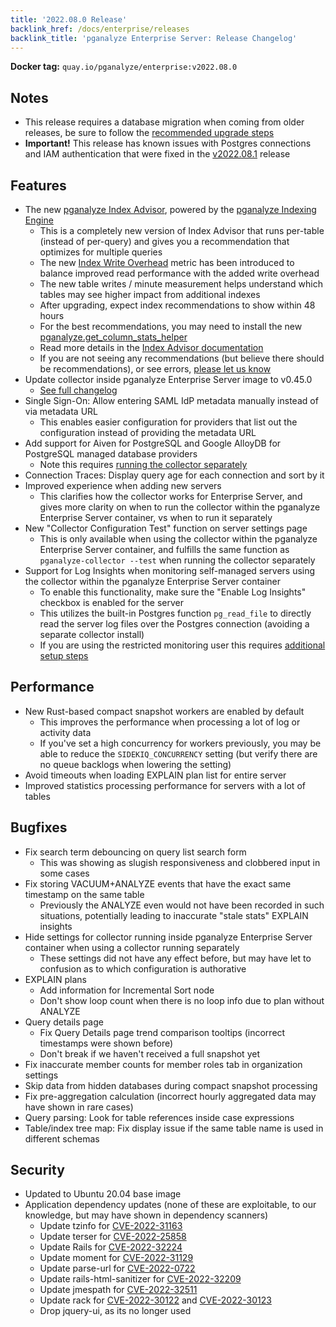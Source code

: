 ```yaml
---
title: '2022.08.0 Release'
backlink_href: /docs/enterprise/releases
backlink_title: 'pganalyze Enterprise Server: Release Changelog'
---
```


**Docker tag:** `quay.io/pganalyze/enterprise:v2022.08.0`

## Notes

* This release requires a database migration when coming from older releases, be sure to follow the [recommended upgrade steps](/docs/enterprise/upgrade)
* **Important!** This release has known issues with Postgres connections and IAM authentication that were fixed in the [v2022.08.1](2022-08-1) release

## Features

* The new [pganalyze Index Advisor](/blog/automatic-postgres-indexing-balanced-approach), powered by the [pganalyze Indexing Engine](/blog/automatic-indexing-system-postgres-pganalyze-indexing-engine)
  - This is a completely new version of Index Advisor that runs per-table (instead of per-query) and gives you a recommendation that optimizes for multiple queries
  - The new [Index Write Overhead](/docs/indexing-engine/index-write-overhead) metric has been introduced to balance improved read performance with the added write overhead
  - The new table writes / minute measurement helps understand which tables may see higher impact from additional indexes
  - After upgrading, expect index recommendations to show within 48 hours
  - For the best recommendations, you may need to install the new [pganalyze.get_column_stats_helper](https://github.com/pganalyze/collector#setting-up-a-restricted-monitoring-user)
  - Read more details in the [Index Advisor documentation](/docs/index-advisor)
  - If you are not seeing any recommendations (but believe there should be recommendations), or see errors, [please let us know](mailto:support@pganalyze.com)
* Update collector inside pganalyze Enterprise Server image to v0.45.0
  - [See full changelog](https://github.com/pganalyze/collector/blob/main/CHANGELOG.md)
* Single Sign-On: Allow entering SAML IdP metadata manually instead of via metadata URL
  - This enables easier configuration for providers that list out the configuration instead of providing the metadata URL
* Add support for Aiven for PostgreSQL and Google AlloyDB for PostgreSQL managed database providers
  - Note this requires [running the collector separately](/docs/enterprise/setup/separate-collector-install)
* Connection Traces: Display query age for each connection and sort by it
* Improved experience when adding new servers
  - This clarifies how the collector works for Enterprise Server, and gives more clarity on when to run the collector within the pganalyze Enterprise Server container, vs when to run it separately
* New "Collector Configuration Test" function on server settings page
  - This is only available when using the collector within the pganalyze Enterprise Server container, and fulfills the same function as `pganalyze-collector --test` when running the collector separately
* Support for Log Insights when monitoring self-managed servers using the collector within the pganalyze Enterprise Server container
  - To enable this functionality, make sure the "Enable Log Insights" checkbox is enabled for the server
  - This utilizes the built-in Postgres function `pg_read_file` to directly read the server log files over the Postgres connection (avoiding a separate collector install)
  - If you are using the restricted monitoring user this requires [additional setup steps](https://github.com/pganalyze/collector#setting-up-log-pg_read_file-helper)


## Performance

* New Rust-based compact snapshot workers are enabled by default
  - This improves the performance when processing a lot of log or activity data
  - If you've set a high concurrency for workers previously, you may be able to reduce the `SIDEKIQ_CONCURRENCY` setting (but verify there are no queue backlogs when lowering the setting)
* Avoid timeouts when loading EXPLAIN plan list for entire server
* Improved statistics processing performance for servers with a lot of tables


## Bugfixes

* Fix search term debouncing on query list search form
  - This was showing as slugish responsiveness and clobbered input in some cases
* Fix storing VACUUM+ANALYZE events that have the exact same timestamp on the same table
  - Previously the ANALYZE even would not have been recorded in such situations, potentially leading to inaccurate "stale stats" EXPLAIN insights
* Hide settings for collector running inside pganalyze Enterprise Server container when using a collector running separately
  - These settings did not have any effect before, but may have let to confusion as to which configuration is authorative
* EXPLAIN plans
  - Add information for Incremental Sort node
  - Don't show loop count when there is no loop info due to plan without ANALYZE
* Query details page
  - Fix Query Details page trend comparison tooltips (incorrect timestamps were shown before)
  - Don't break if we haven't received a full snapshot yet
* Fix inaccurate member counts for member roles tab in organization settings
* Skip data from hidden databases during compact snapshot processing
* Fix pre-aggregation calculation (incorrect hourly aggregated data may have shown in rare cases)
* Query parsing: Look for table references inside case expressions
* Table/index tree map: Fix display issue if the same table name is used in different schemas


## Security

- Updated to Ubuntu 20.04 base image
- Application dependency updates (none of these are exploitable, to our knowledge, but may have shown in dependency scanners)
  - Update tzinfo for [CVE-2022-31163](https://nvd.nist.gov/vuln/detail/CVE-2022-31163)
  - Update terser for [CVE-2022-25858](https://nvd.nist.gov/vuln/detail/CVE-2022-25858)
  - Update Rails for [CVE-2022-32224](https://github.com/advisories/GHSA-3hhc-qp5v-9p2j)
  - Update moment for [CVE-2022-31129](https://nvd.nist.gov/vuln/detail/CVE-2022-31129)
  - Update parse-url for [CVE-2022-0722](https://nvd.nist.gov/vuln/detail/CVE-2022-0722)
  - Update rails-html-sanitizer for [CVE-2022-32209](https://nvd.nist.gov/vuln/detail/CVE-2022-32209)
  - Update jmespath for [CVE-2022-32511](https://nvd.nist.gov/vuln/detail/CVE-2022-32511)
  - Update rack for [CVE-2022-30122](https://github.com/advisories/GHSA-hxqx-xwvh-44m2) and [CVE-2022-30123](https://github.com/advisories/GHSA-wq4h-7r42-5hrr)
  - Drop jquery-ui, as its no longer used
